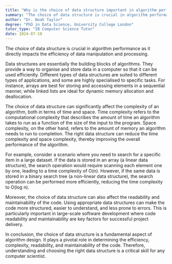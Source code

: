 ```yaml
---
title: "Why is the choice of data structure important in algorithm performance?"
summary: "The choice of data structure is crucial in algorithm performance as it directly impacts the efficiency of data manipulation and processing."
author: "Dr. Noah Taylor"
degree: "PhD in Data Science, University College London"
tutor_type: "IB Computer Science Tutor"
date: 2024-07-18
---
```


The choice of data structure is crucial in algorithm performance as it directly impacts the efficiency of data manipulation and processing.

Data structures are essentially the building blocks of algorithms. They provide a way to organise and store data in a computer so that it can be used efficiently. Different types of data structures are suited to different types of applications, and some are highly specialised to specific tasks. For instance, arrays are best for storing and accessing elements in a sequential manner, while linked lists are ideal for dynamic memory allocation and deallocation.

The choice of data structure can significantly affect the complexity of an algorithm, both in terms of time and space. Time complexity refers to the computational complexity that describes the amount of time an algorithm takes to run as a function of the size of the input to the program. Space complexity, on the other hand, refers to the amount of memory an algorithm needs to run to completion. The right data structure can reduce the time complexity and space complexity, thereby improving the overall performance of the algorithm.

For example, consider a scenario where you need to search for a specific item in a large dataset. If the data is stored in an array (a linear data structure), the search operation would require scanning each element one by one, leading to a time complexity of O(n). However, if the same data is stored in a binary search tree (a non-linear data structure), the search operation can be performed more efficiently, reducing the time complexity to O(log n).

Moreover, the choice of data structure can also affect the readability and maintainability of the code. Using appropriate data structures can make the code more structured, easier to understand, and less prone to errors. This is particularly important in large-scale software development where code readability and maintainability are key factors for successful project delivery.

In conclusion, the choice of data structure is a fundamental aspect of algorithm design. It plays a pivotal role in determining the efficiency, complexity, readability, and maintainability of the code. Therefore, understanding and choosing the right data structure is a critical skill for any computer scientist.
    